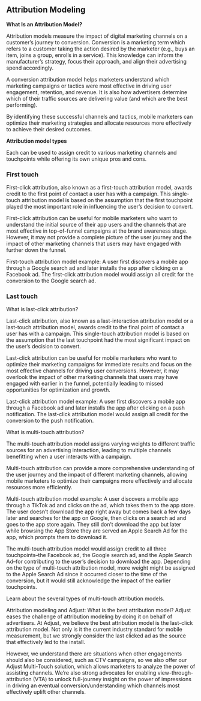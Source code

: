 ## Attribution Modeling

**What Is an Attribution Model?**

Attribution models measure the impact of digital marketing channels on a customer’s journey to conversion. Conversion is a marketing term which refers to a customer taking the action desired by the marketer (e.g., buys an item, joins a group, enrolls in a service). This knowledge can inform the manufacturer’s strategy, focus their approach, and align their advertising spend accordingly.

A conversion attribution model helps marketers understand which marketing campaigns or tactics were most effective in driving user engagement, retention, and revenue. It is also how advertisers determine which of their traffic sources are delivering value (and which are the best performing).

By identifying these successful channels and tactics, mobile marketers can optimize their marketing strategies and allocate resources more effectively to achieve their desired outcomes.

**Attribution model types**

Each can be used to assign credit to various marketing channels and touchpoints while offering its own unique pros and cons.


### First touch

First-click attribution, also known as a first-touch attribution model, awards credit to the first point of contact a user has with a campaign. This single-touch attribution model is based on the assumption that the first touchpoint played the most important role in influencing the user's decision to convert.

First-click attribution can be useful for mobile marketers who want to understand the initial source of their app users and the channels that are most effective in top-of-funnel campaigns at the brand awareness stage. However, it may not provide a complete picture of the user journey and the impact of other marketing channels that users may have engaged with further down the funnel.

First-touch attribution model example: A user first discovers a mobile app through a Google search ad and later installs the app after clicking on a Facebook ad. The first-click attribution model would assign all credit for the conversion to the Google search ad.




### Last touch




What is last-click attribution?

Last-click attribution, also known as a last-interaction attribution model or a last-touch attribution model, awards credit to the final point of contact a user has with a campaign. This single-touch attribution model is based on the assumption that the last touchpoint had the most significant impact on the user's decision to convert.

Last-click attribution can be useful for mobile marketers who want to optimize their marketing campaigns for immediate results and focus on the most effective channels for driving user conversions. However, it may overlook the impact of other marketing channels that users may have engaged with earlier in the funnel, potentially leading to missed opportunities for optimization and growth.



Last-click attribution model example: A user first discovers a mobile app through a Facebook ad and later installs the app after clicking on a push notification. The last-click attribution model would assign all credit for the conversion to the push notification.

What is multi-touch attribution?

The multi-touch attribution model assigns varying weights to different traffic sources for an advertising interaction, leading to multiple channels benefitting when a user interacts with a campaign.

Multi-touch attribution can provide a more comprehensive understanding of the user journey and the impact of different marketing channels, allowing mobile marketers to optimize their campaigns more effectively and allocate resources more efficiently.

Multi-touch attribution model example: A user discovers a mobile app through a TikTok ad and clicks on the ad, which takes them to the app store. The user doesn't download the app right away but comes back a few days later and searches for the app on Google, then clicks on a search ad and goes to the app store again. They still don't download the app but later while browsing the App Store they are served an Apple Search Ad for the app, which prompts them to download it.

The multi-touch attribution model would assign credit to all three touchpoints–the Facebook ad, the Google search ad, and the Apple Search Ad–for contributing to the user's decision to download the app. Depending on the type of multi-touch attribution model, more weight might be assigned to the Apple Search Ad since it occurred closer to the time of the conversion, but it would still acknowledge the impact of the earlier touchpoints.

Learn about the several types of multi-touch attribution models.



Attribution modeling and Adjust: What is the best attribution model?
Adjust eases the challenge of attribution modeling by doing it on behalf of advertisers. At Adjust, we believe the best attribution model is the last-click attribution model. Not only is it the current industry standard for mobile measurement, but we strongly consider the last clicked ad as the source that effectively led to the install.

However, we understand there are situations when other engagements should also be considered, such as CTV campaigns, so we also offer our Adjust Multi-Touch solution, which allows marketers to analyze the power of assisting channels. We’re also strong advocates for enabling view-through-attribution (VTA) to unlock full-journey insight on the power of impressions in driving an eventual conversion/understanding which channels most effectively uplift other channels.
